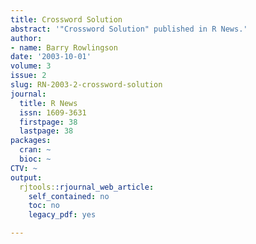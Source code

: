 ```yaml
---
title: Crossword Solution
abstract: '"Crossword Solution" published in R News.'
author:
- name: Barry Rowlingson
date: '2003-10-01'
volume: 3
issue: 2
slug: RN-2003-2-crossword-solution
journal:
  title: R News
  issn: 1609-3631
  firstpage: 38
  lastpage: 38
packages:
  cran: ~
  bioc: ~
CTV: ~
output:
  rjtools::rjournal_web_article:
    self_contained: no
    toc: no
    legacy_pdf: yes

---
```

